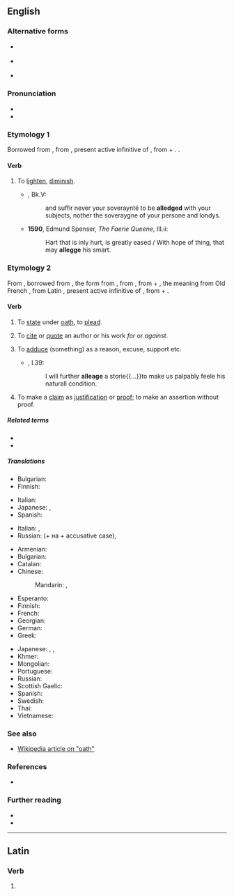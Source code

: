 {{also|allégé|allège}}
==English==

===Alternative forms===
* {{l|en|alledg}} {{qualifier|obsolete}}
* {{l|en|alledge}} {{qualifier|obsolete}}
* {{l|en|allegge}} {{qualifier|obsolete}}

===Pronunciation===
* {{IPA|/əˈlɛdʒ/|lang=en}}
* {{rhymes|ɛdʒ|lang=en}}

===Etymology 1===
Borrowed from {{bor|en|fro|alegier}}, from {{der|en|la|alleviāre}}, present active infinitive of {{m|la|alleviō||lighten}}, from {{m|la|ad}} + {{m|la|levis||light}}. {{doublet|en|alleviate}}.

====Verb====
{{en-verb|alleg}}

# {{lb|en|obsolete}} To [[lighten]], [[diminish]].
#* {{RQ:Mlry MrtArthr1}}, Bk.V:
#*: and suffir never your soveraynté to be '''alledged''' with your subjects, nother the soveraygne of your persone and londys.
#* '''1590''', Edmund Spenser, ''The Faerie Queene'', III.ii:
#*: Hart that is inly hurt, is greatly eased / With hope of thing, that may '''allegge''' his smart{{nb...}}.

===Etymology 2===
From {{inh|en|enm|aleggen}}, borrowed from {{bor|en|xno|aleger}}, the form from {{der|en|fro|esligier}}, from {{der|en|ML.||*exlītigāre|to clear at law}}, from {{der|en|la|ex||out}} + {{m|la|lītigō||sue at law}}, the meaning from Old French {{m|fro|alleguer}}, from Latin {{m|la|allēgāre}}, present active infinitive of {{m|la|allēgō||send, depute; relate, mention, adduce}}, from {{m|la|ad||to}} + {{m|la|lēgō||send}}.

====Verb====
{{en-verb|alleg}}

# {{lb|en|obsolete|transitive}} To [[state]] under [[oath]], to [[plead]].
# {{lb|en|archaic}} To [[cite]] or [[quote]] an author or his work ''for'' or ''against''.
# {{lb|en|transitive}} To [[adduce]] (something) as a reason, excuse, support etc.
#* {{RQ:Flr Mntgn Essays}}, I.39:
#*: I will further '''alleage''' a storie{{...}}to make us palpably feele his naturall condition.
# {{lb|en|transitive}} To make a [[claim]] as [[justification]] or [[proof]]; to make an assertion without proof.
#: {{ux|en|The agency '''alleged''' my credit history had problems.}}

=====Related terms=====
* {{l|en|allegation}}
* {{l|en|privilege}} <!-- from lēgō -->

=====Translations=====
{{trans-top|to state under oath}}
* Bulgarian: {{t|bg|заявявам под клетва}}
* Finnish: {{t+|fi|vannoa}}
{{trans-mid}}
* Italian: {{t+|it|dichiarare}}
* Japanese: {{t|ja|確言|alt=確言する|tr=かくげんする, kakugen suru}}, {{t|ja|言い切る|tr=iikiru}}
* Spanish: {{t+|es|afirmar}}
{{trans-bottom}}

{{trans-top|to adduce as a reason, excuse, support etc.}}
* Italian: {{t+|it|addurre}}, {{t+|it|supportare}}
* Russian: {{t+|ru|ссыла́ться}} (+ на + accusative case),
{{trans-mid}}
{{trans-bottom}}

{{trans-top|assert without proof}}
* Armenian: {{t-needed|hy}}
* Bulgarian: {{t+|bg|твърдя}}
* Catalan: {{t+|ca|al·legar}}
* Chinese:
*: Mandarin: {{t+|cmn|宣稱|sc=Hani}}, {{t+|cmn|宣称|tr=xuānchēng|sc=Hani}}
* Esperanto: {{t-needed|eo}}
* Finnish: {{t+|fi|väittää}}
* French: {{t+|fr|prétendre}}
* Georgian: {{t-needed|ka}}
* German: {{t+|de|behaupten}}
* Greek: {{t+|el|ισχυρίζομαι}}
{{trans-mid}}
* Japanese: {{t+|ja|主張|alt=主張する|tr=しゅちょうする, shuchō suru}}, {{t|ja|喧伝|alt=喧伝する|tr=けんでんする, kenden suru}}, {{t|ja|言い張る|tr=iiharu}}
* Khmer: {{t-needed|km}}
* Mongolian: {{t-needed|mn}}
* Portuguese: {{t+|pt|alegar}}
* Russian: {{t|ru|[[безоснова́тельно]] [[утвержда́ть]]|n}}
* Scottish Gaelic: {{t|gd|cuir às leth}}
* Spanish: {{t+|es|alegar}}
* Swedish: {{t+|sv|påstå}}
* Thai: {{t-needed|th}}
* Vietnamese: {{t-needed|vi}}
{{trans-bottom}}

===See also===
* [[:w:oath|Wikipedia article on "oath"]]

===References===
* {{R:OED2}}

===Further reading===
* {{R:Webster 1913}}
* {{R:Century 1911}}

----

==Latin==

===Verb===
{{la-verb-form|allege}}

# {{inflection of|allegō||2|s|pres|actv|impr|lang=la}}